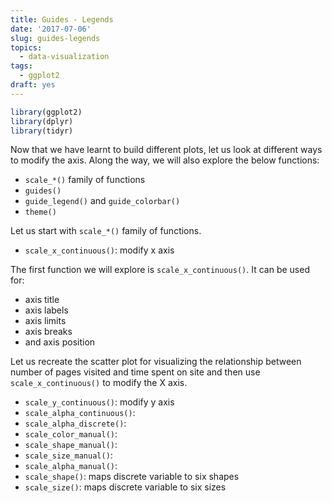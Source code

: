 ```yaml
---
title: Guides - Legends
date: '2017-07-06'
slug: guides-legends
topics:
  - data-visualization
tags:
  - ggplot2
draft: yes
---
```


```r
library(ggplot2)
library(dplyr)
library(tidyr)
```


Now that we have learnt to build different plots, let us look at different ways to modify the axis. Along the way, we will also explore the below functions:

- `scale_*()` family of functions 
- `guides()`
- `guide_legend()` and `guide_colorbar()`
- `theme()`

Let us start with `scale_*()` family of functions.

- `scale_x_continuous()`: modify x axis

The first function we will explore is `scale_x_continuous()`. It can be used for:

- axis title
- axis labels
- axis limits
- axis breaks
- and axis position

Let us recreate the scatter plot for visualizing the relationship between number of pages visited
and time spent on site and then use `scale_x_continuous()` to modify the X axis.


- `scale_y_continuous()`: modify y axis
- `scale_alpha_continuous()`:
- `scale_alpha_discrete()`:
- `scale_color_manual()`:
- `scale_shape_manual()`:
- `scale_size_manual()`:
- `scale_alpha_manual()`:
- `scale_shape()`: maps discrete variable to six shapes
- `scale_size()`: maps discrete variable to six sizes
